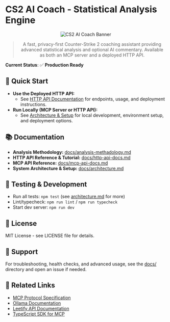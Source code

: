 # CS2 AI Coach - Statistical Analysis Engine

<center>
<img src="/assets/banner.png" alt="CS2 AI Coach Banner" />

> A fast, privacy-first Counter-Strike 2 coaching assistant providing advanced statistical analysis and optional AI commentary. Available as both an MCP server and a deployed HTTP API. 
</center>

**Current Status**: ✅ **Production Ready**

## 🚀 Quick Start

- **Use the Deployed HTTP API:**
  - See [HTTP API Documentation](docs/http-api-docs.md) for endpoints, usage, and deployment instructions.
- **Run Locally (MCP Server or HTTP API):**
  - See [Architecture & Setup](docs/architecture.md) for local development, environment setup, and deployment options.

## 📚 Documentation

- **Analysis Methodology:** [docs/analysis-methadology.md](docs/analysis-methadology.md)
- **HTTP API Reference & Tutorial:** [docs/http-api-docs.md](docs/http-api-docs.md)
- **MCP API Reference:** [docs/mcp-api-docs.md](docs/mcp-api-docs.md)
- **System Architecture & Setup:** [docs/architecture.md](docs/architecture.md)

## 🧪 Testing & Development

- Run all tests: `npm test` (see [architecture.md](docs/architecture.md) for more)
- Lint/typecheck: `npm run lint` / `npm run typecheck`
- Start dev server: `npm run dev`

## 📄 License

MIT License - see LICENSE file for details.

## 🙋 Support

For troubleshooting, health checks, and advanced usage, see the [docs/](docs/) directory and open an issue if needed.

## 🔗 Related Links

- [MCP Protocol Specification](https://modelcontextprotocol.io/specification/2025-06-18)
- [Ollama Documentation](https://github.com/ollama/ollama)
- [Leetify API Documentation](https://api-public-docs.cs-prod.leetify.com/)
- [TypeScript SDK for MCP](https://github.com/modelcontextprotocol/typescript-sdk)